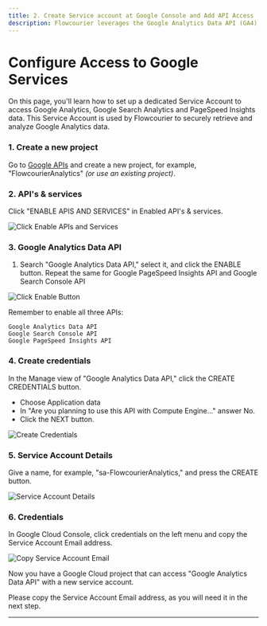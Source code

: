 ```yaml
---
title: 2. Create Service account at Google Console and Add API Access
description: Flowcourier leverages the Google Analytics Data API (GA4) to access vital reporting data. To enable this functionality, you'll set up a dedicated Service Account, which Flowcourier utilizes to securely retrieve and analyze Google Analytics data.
---
```


# Configure Access to Google Services

On this page, you'll learn how to set up a dedicated Service Account to access Google Analytics, Google Search Analytics and PageSpeed Insights data. This Service Account is used by Flowcourier to securely retrieve and analyze Google Analytics data.

### 1. Create a new project
Go to [Google APIs](https://code.google.com/apis/console/) and create a new project, for example, "FlowcourierAnalytics" _(or use an existing project)_.

### 2.  API's & services
Click "ENABLE APIS AND SERVICES" in Enabled API's & services.

![Click Enable APIs and Services](../../../assets/google/gse/1-click-enable-apis-and-services-in-enabled-api-services.png)

### 3. Google Analytics Data API
1. Search "Google Analytics Data API," select it, and click the ENABLE button.
 Repeat the same for Google PageSpeed Insights API and Google Search Console API

![Click Enable Button](../../../assets/google/gse/2-click-enable-button.png)

 Remember to enable all three APIs:

 ```
Google Analytics Data API
Google Search Console API
Google PageSpeed Insights API
 ```

### 4. Create credentials
In the Manage view of "Google Analytics Data API," click the CREATE CREDENTIALS button.

- Choose Application data
- In "Are you planning to use this API with Compute Engine..." answer No.
- Click the NEXT button.

![Create Credentials](../../../assets/google/gse/3-create-credentials.png)

### 5. Service Account Details
Give a name, for example, "sa-FlowcourierAnalytics," and press the CREATE button.

![Service Account Details](../../../assets/google/gse/4-service-account-details.png)

### 6.  Credentials
In Google Cloud Console, click credentials on the left menu and copy the Service Account Email address.

![Copy Service Account Email](../../../assets/google/gse/6-credentials.png)

Now you have a Google Cloud project that can access "Google Analytics Data API" with a new service account.

Please copy the Service Account Email address, as you will need it in the next step.

---

